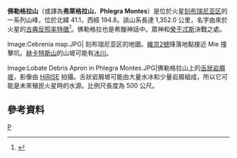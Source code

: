 '''佛勒格拉山'''（或譯為'''弗萊格拉山'''，'''Phlegra Montes'''）是位於火星[[刻布瑞尼亚区|刻布瑞尼亚区]]的一系列山峰，位於北緯 41.1，西經 194.8。該山系長達 1,352.0 公里，名字由來於火星的[[火星反照率特徵列表|古典反照率特徵]]<ref>{{Cite web |url=http://planetarynames.wr.usgs.gov/ |title=存档副本 |accessdate=2020-09-29 |archive-date=2012-04-08 |archive-url=https://www.webcitation.org/66mXDr4G9?url=http://planetarynames.wr.usgs.gov/ |dead-url=no }}</ref>。佛勒格拉也是希臘神話中。眾神和[[癸干忒斯|癸干忒斯]]決戰之處。
<gallery>
Image:Cebrenia map.JPG| 刻布瑞尼亚区的地圖。[[維京2號|維京2號]]降落地點接近 Mie 撞擊坑。[[赫卡特斯山|赫卡特斯山]]的山坡可能有[[冰川|冰川]]。 

<!-- 檔案不存在 Image:Phlegra Montes.JPG|佛勒格拉山上的物質自山坡崩落，該影像由 [[高解析度成像科學設備|HiRISE]] 拍攝。冰和水可能加速其過程。 -->

Image:Lobate Debris Apron in Phlegra Montes.JPG|佛勒格拉山上的[[舌狀岩屑坡|舌狀岩屑坡]]，影像由 [[高解析度成像科學設備|HiRISE]] 拍攝。舌狀岩屑坡可能由大量水冰和少量岩屑組成，所以它可能是未來殖民火星時的水源。比例尺長度為 500 公尺。
</gallery>

==參考資料==
{{Commonscat|Phlegra Montes}}
{{reflist}}

{{火星}}

[[Category:火星的山峰|P]]